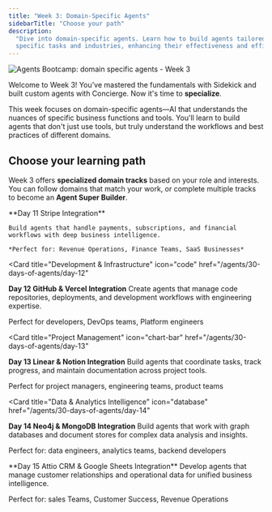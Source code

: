 ```yaml
---
title: "Week 3: Domain-Specific Agents"
sidebarTitle: "Choose your path"
description:
  "Dive into domain-specific agents. Learn how to build agents tailored to
  specific tasks and industries, enhancing their effectiveness and efficiency."
---
```


![Agents Bootcamp: domain specific agents - Week 3](/images/agents/30-days-of-agents/bootcamp-week-3.png)

Welcome to Week 3! You've mastered the fundamentals with Sidekick and built
custom agents with Concierge. Now it's time to **specialize**.

This week focuses on domain-specific agents—AI that understands the nuances of
specific business functions and tools. You'll learn to build agents that don't
just use tools, but truly understand the workflows and best practices of
different domains.

## Choose your learning path

Week 3 offers **specialized domain tracks** based on your role and interests.
You can follow domains that match your work, or complete multiple tracks to
become an **Agent Super Builder**.

<CardGroup cols={2}>
  <Card title="Finance & Revenue Operations" icon="dollar-sign" href="/agents/30-days-of-agents/day-11">
    **Day 11 Stripe Integration**

    Build agents that handle payments, subscriptions, and financial workflows with deep business intelligence.

    *Perfect for: Revenue Operations, Finance Teams, SaaS Businesses*

  </Card>

<Card
  title="Development & Infrastructure"
  icon="code"
  href="/agents/30-days-of-agents/day-12"
>
  **Day 12 GitHub & Vercel Integration** Create agents that manage code
  repositories, deployments, and development workflows with engineering
  expertise.

Perfect for developers, DevOps teams, Platform engineers

</Card>

<Card
  title="Project Management"
  icon="chart-bar"
  href="/agents/30-days-of-agents/day-13"
>
  **Day 13 Linear & Notion Integration** Build agents that coordinate tasks,
  track progress, and maintain documentation across project tools.

Perfect for project managers, engineering teams, product teams

</Card>

<Card
  title="Data & Analytics Intelligence"
  icon="database"
  href="/agents/30-days-of-agents/day-14"
>
  **Day 14 Neo4j & MongoDB Integration** Build agents that work with graph
  databases and document stores for complex data analysis and insights.

Perfect for: data engineers, analytics teams, backend developers

</Card>

<Card title="Customer Intelligence" icon="users" href="/agents/30-days-of-agents/day-15">
  **Day 15 Attio CRM & Google Sheets Integration**
    Develop agents that manage customer relationships and operational data for unified business intelligence.

Perfect for: sales Teams, Customer Success, Revenue Operations

</Card>
</CardGroup>
